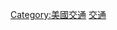 {{Commonscat|Transport in the United States by state}}

[[Category:美國交通|Category:美國交通]]
[[Category:依美國州份而作的分類|交通]]